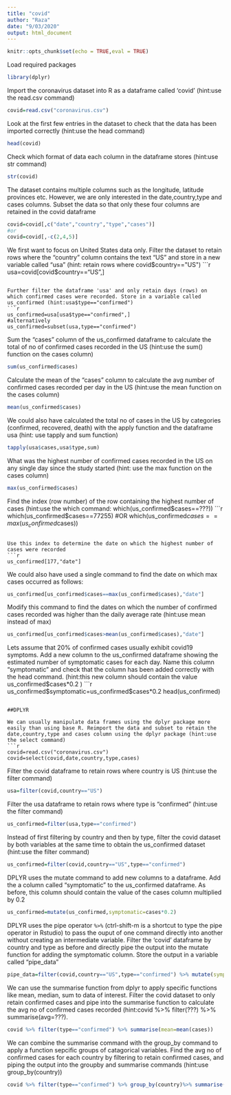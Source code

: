 ```yaml
---
title: "covid"
author: "Raza"
date: "9/03/2020"
output: html_document
---
```


```r
knitr::opts_chunk$set(echo = TRUE,eval = TRUE)
```

Load required packages
```r
library(dplyr)
```

Import the coronavirus dataset into R as a dataframe called 'covid' (hint:use the read.csv command) 
```r
covid=read.csv("coronavirus.csv")
```

Look at the first few entries in the dataset to check that the data has been imported correctly (hint:use the head command) 
```r
head(covid)

```

Check which format of data each column in the dataframe stores (hint:use str command)
```r
str(covid)

``` 

The dataset contains multiple columns such as the longitude, latitude provinces etc. However, we are only interested in the date,country,type and cases columns. Subset the data so that only these four columns are retained in the covid dataframe  
```r
covid=covid[,c("date","country","type","cases")]
#or
covid=covid[,-c(2,4,5)]

```

We first want to focus on United States data only. Filter the dataset to retain rows where the "country" column contains the text "US" and store in a new variable called "usa" (hint: retain rows where covid$country=="US")
```r
usa=covid[covid$country=="US",]

```

Further filter the dataframe 'usa' and only retain days (rows) on which confirmed cases were recorded. Store in a variable called us_confirmed (hint:usa$type=="confirmed")
```r
us_confirmed=usa[usa$type=="confirmed",]
#alternatively
us_confirmed=subset(usa,type=="confirmed")
```

Sum the "cases" column of the us_confirmed dataframe  to calculate the total of no of confirmed cases recorded in the US (hint:use the sum() function on the cases column)
```r
sum(us_confirmed$cases)
```

Calculate the mean of the "cases" column to calculate the avg number of confirmed cases recorded per day in the US  (hint:use the mean function on the cases column)
```r
mean(us_confirmed$cases)
```

We could also have calculated the total no of cases in the US by categories (confirmed, recovered, death) with the apply function and the dataframe usa (hint: use tapply and sum function)

```r
tapply(usa$cases,usa$type,sum)

```

What was the highest number of confirmed cases recorded in the US on any single day since the study started (hint: use the max function on the cases column) 
```r
max(us_confirmed$cases)
```

Find the index (row number) of the row containing the highest number of cases (hint:use the which command: which(us_confirmed$cases==???))
```r
which(us_confirmed$cases==77255)
#OR
which(us_confirmed$cases==max(us_confirmed$cases))
```

Use this index to determine the date on which the highest number of cases were recorded
```r
us_confirmed[177,"date"]
```

We could also have used a single command to find the date on which max cases occurred as follows: 
```r
us_confirmed[us_confirmed$cases==max(us_confirmed$cases),"date"]

```

Modify this command to find the dates on which the number of confirmed cases recorded was higher than the daily average rate (hint:use mean instead of max) 
```r
us_confirmed[us_confirmed$cases>mean(us_confirmed$cases),"date"]

```

Lets assume that 20% of confirmed cases usually exhibit covid19 symptoms. Add a new column to the us_confirmed dataframe showing the estimated number of symptomatic cases for each day. Name this column "symptomatic" and check that the column has been added correctly with the head command. (hint:this new column should contain the value us_confirmed$cases*0.2 )
```r
us_confirmed$symptomatic=us_confirmed$cases*0.2
head(us_confirmed)
```

##DPLYR

We can usually manipulate data frames using the dplyr package more easily than using base R. Reimport the data and subset to retain the date,country,type and cases column using the dplyr package (hint:use the select command)   
```r
covid=read.csv("coronavirus.csv")
covid=select(covid,date,country,type,cases)
```

Filter the covid dataframe to retain rows where country is US (hint:use the filter command)   
```r
usa=filter(covid,country=="US")
```

Filter the usa dataframe to retain rows where type is "confirmed" (hint:use the filter command)   
```r
us_confirmed=filter(usa,type=="confirmed")
```

Instead of first filtering by country and then by type, filter the covid dataset by both variables at the same time to obtain the us_confirmed dataset (hint:use the filter command)   
```r
us_confirmed=filter(covid,country=="US",type=="confirmed")
```

DPLYR uses the mutate command to add new columns to a dataframe. Add the a column called "symptomatic" to the us_confirmed dataframe. As before, this column should contain the value of the cases column multiplied by 0.2  
```r
us_confirmed=mutate(us_confirmed,symptomatic=cases*0.2)
```

DPLYR uses the pipe operator `%>%`  (ctrl-shift-m is a shortcut to type the pipe operator in Rstudio) to pass the ouput of one command directly into another without creating an intermediate variable. Filter the 'covid' dataframe by country and type as before and directly pipe the output into the mutate function for adding the symptomatic column. Store the output in a variable called "pipe_data"   
```r
pipe_data=filter(covid,country=="US",type=="confirmed") %>% mutate(symptomatic=cases*0.2)  

```

We can use the summarise function from dplyr to apply specific functions like mean, median, sum to data of interest. Filter the covid dataset to only retain confirmed cases and pipe into the summarise function to calculate the avg no of confirmed cases recorded (hint:covid %>% filter(???) %>% summarise(avg=???). 
```r
covid %>% filter(type=="confirmed") %>% summarise(mean=mean(cases))

```

We can combine the summarise command with the group_by command to apply a function sepcific groups of catagorical variables. Find the avg no of confirmed cases for each country by filtering to retain confirmed cases, and piping the output into the groupby and summarise commands (hint:use group_by(country))  
```r
covid %>% filter(type=="confirmed") %>% group_by(country)%>% summarise(mean=mean(cases)) 

```
